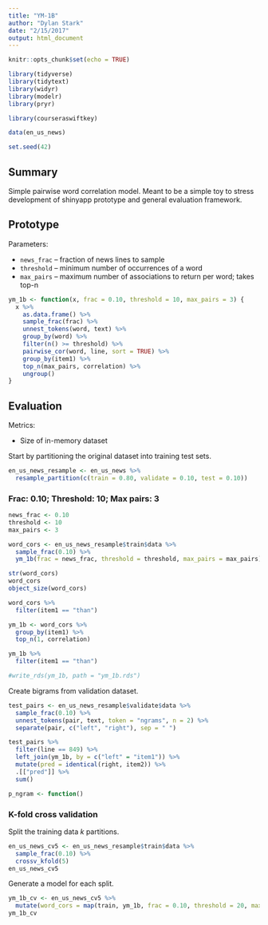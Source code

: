 ```yaml
---
title: "YM-1B"
author: "Dylan Stark"
date: "2/15/2017"
output: html_document
---
```


```r
knitr::opts_chunk$set(echo = TRUE)
```

```r
library(tidyverse)
library(tidytext)
library(widyr)
library(modelr)
library(pryr)

library(courseraswiftkey)
```

```r
data(en_us_news)

set.seed(42)
```

## Summary

Simple pairwise word correlation model.
Meant to be a simple toy to stress development of shinyapp prototype and general evaluation framework.

## Prototype

Parameters:

* `news_frac` -- fraction of news lines to sample
* `threshold` -- minimum number of occurrences of a word
* `max_pairs` -- maximum number of associations to return per word; takes top-n

```r
ym_1b <- function(x, frac = 0.10, threshold = 10, max_pairs = 3) {
  x %>%
    as.data.frame() %>%
    sample_frac(frac) %>%
    unnest_tokens(word, text) %>%
    group_by(word) %>%
    filter(n() >= threshold) %>%
    pairwise_cor(word, line, sort = TRUE) %>%
    group_by(item1) %>%
    top_n(max_pairs, correlation) %>%
    ungroup()
}
```

## Evaluation

Metrics:

* Size of in-memory dataset

Start by partitioning the original dataset into training test sets.

```r
en_us_news_resample <- en_us_news %>%
  resample_partition(c(train = 0.80, validate = 0.10, test = 0.10))
```

### Frac: 0.10; Threshold: 10; Max pairs: 3

```r
news_frac <- 0.10
threshold <- 10
max_pairs <- 3
```

```r
word_cors <- en_us_news_resample$train$data %>%
  sample_frac(0.10) %>%
  ym_1b(frac = news_frac, threshold = threshold, max_pairs = max_pairs)

str(word_cors)
word_cors
object_size(word_cors)
```

```r
word_cors %>%
  filter(item1 == "than")
```

```r
ym_1b <- word_cors %>%
  group_by(item1) %>%
  top_n(1, correlation)

ym_1b %>%
  filter(item1 == "than")
```

```r
#write_rds(ym_1b, path = "ym_1b.rds")
```

Create bigrams from validation dataset.

```r
test_pairs <- en_us_news_resample$validate$data %>%
  sample_frac(0.10) %>%
  unnest_tokens(pair, text, token = "ngrams", n = 2) %>%
  separate(pair, c("left", "right"), sep = " ")
```

```r
test_pairs %>%
  filter(line == 849) %>%
  left_join(ym_1b, by = c("left" = "item1")) %>%
  mutate(pred = identical(right, item2)) %>%
  .[["pred"]] %>%
  sum()
```

```r
p_ngram <- function()
```

### K-fold cross validation


Split the training data $k$ partitions.

```r
en_us_news_cv5 <- en_us_news_resample$train$data %>%
  sample_frac(0.10) %>%
  crossv_kfold(5)
en_us_news_cv5
```

Generate a model for each split.

```r
ym_1b_cv <- en_us_news_cv5 %>%
  mutate(word_cors = map(train, ym_1b, frac = 0.10, threshold = 20, max_pairs = 3))
ym_1b_cv
```

